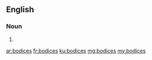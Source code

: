 ==English==

===Noun===
{{head|en|noun plural form}}

# {{plural of|bodice|lang=en}}

[[ar:bodices]]
[[fr:bodices]]
[[ku:bodices]]
[[mg:bodices]]
[[my:bodices]]